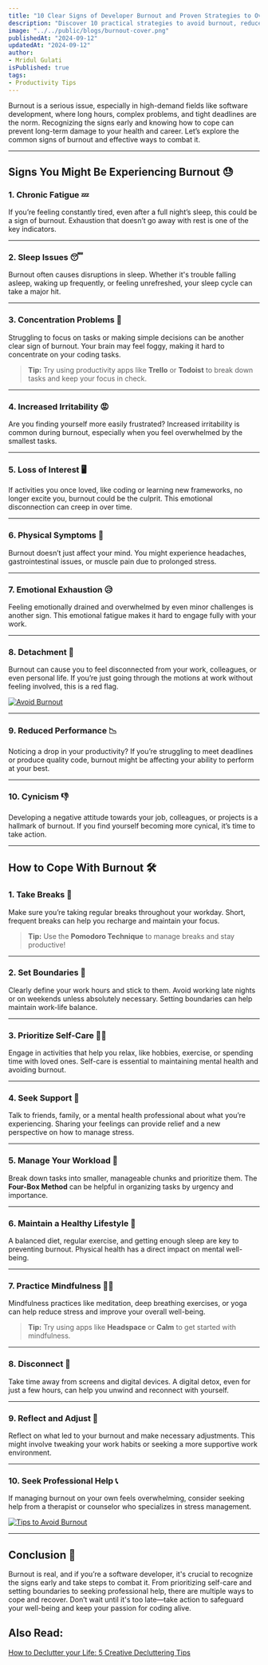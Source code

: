 ```yaml
---
title: "10 Clear Signs of Developer Burnout and Proven Strategies to Overcome It"
description: "Discover 10 practical strategies to avoid burnout, reduce stress, and supercharge your productivity."
image: "../../public/blogs/burnout-cover.png"
publishedAt: "2024-09-12"
updatedAt: "2024-09-12"
author: 
- Mridul Gulati
isPublished: true
tags: 
- Productivity Tips
---
```


Burnout is a serious issue, especially in high-demand fields like software development, where long hours, complex problems, and tight deadlines are the norm. Recognizing the signs early and knowing how to cope can prevent long-term damage to your health and career. Let’s explore the common signs of burnout and effective ways to combat it.

---

## Signs You Might Be Experiencing Burnout 😓

### 1. Chronic Fatigue 💤
If you’re feeling constantly tired, even after a full night’s sleep, this could be a sign of burnout. Exhaustion that doesn’t go away with rest is one of the key indicators.

---

### 2. Sleep Issues 😴
Burnout often causes disruptions in sleep. Whether it's trouble falling asleep, waking up frequently, or feeling unrefreshed, your sleep cycle can take a major hit.

<AmazonProductCard
  title="White Noise Machine"
  affiliateLink="https://amzn.to/3XEPAtF"
  imageUrl="https://f.media-amazon.com/images/I/61XYX1tzoTL._SX679_.jpg"
/>

---

### 3. Concentration Problems 💭
Struggling to focus on tasks or making simple decisions can be another clear sign of burnout. Your brain may feel foggy, making it hard to concentrate on your coding tasks.

> **Tip:** Try using productivity apps like **Trello** or **Todoist** to break down tasks and keep your focus in check.

---

### 4. Increased Irritability 😡
Are you finding yourself more easily frustrated? Increased irritability is common during burnout, especially when you feel overwhelmed by the smallest tasks.

---

### 5. Loss of Interest 🖥️
If activities you once loved, like coding or learning new frameworks, no longer excite you, burnout could be the culprit. This emotional disconnection can creep in over time.

---

### 6. Physical Symptoms 🤒
Burnout doesn’t just affect your mind. You might experience headaches, gastrointestinal issues, or muscle pain due to prolonged stress.

<AmazonProductCard
  title="Standing Adjustable Desk"
  affiliateLink="https://amzn.to/4eki01s"
  imageUrl="https://f.media-amazon.com/images/I/91hDvtQ1uEL._SX679_.jpg"
/>

---

### 7. Emotional Exhaustion 😥
Feeling emotionally drained and overwhelmed by even minor challenges is another sign. This emotional fatigue makes it hard to engage fully with your work.

---

### 8. Detachment 🤖
Burnout can cause you to feel disconnected from your work, colleagues, or even personal life. If you’re just going through the motions at work without feeling involved, this is a red flag.

[![Avoid Burnout](https://img.youtube.com/vi/smjGAcyqDnk/0.jpg)](https://www.youtube.com/watch?v=smjGAcyqDnk)

---

### 9. Reduced Performance 📉
Noticing a drop in your productivity? If you’re struggling to meet deadlines or produce quality code, burnout might be affecting your ability to perform at your best.

---

### 10. Cynicism 👎
Developing a negative attitude towards your job, colleagues, or projects is a hallmark of burnout. If you find yourself becoming more cynical, it’s time to take action.

---

## How to Cope With Burnout 🛠️

### 1. Take Breaks 🛑
Make sure you’re taking regular breaks throughout your workday. Short, frequent breaks can help you recharge and maintain your focus. 

> **Tip:** Use the **Pomodoro Technique** to manage breaks and stay productive!

---

### 2. Set Boundaries 🚪
Clearly define your work hours and stick to them. Avoid working late nights or on weekends unless absolutely necessary. Setting boundaries can help maintain work-life balance.

---

### 3. Prioritize Self-Care 💆‍♂️
Engage in activities that help you relax, like hobbies, exercise, or spending time with loved ones. Self-care is essential to maintaining mental health and avoiding burnout.

---

### 4. Seek Support 💬
Talk to friends, family, or a mental health professional about what you’re experiencing. Sharing your feelings can provide relief and a new perspective on how to manage stress.

---

### 5. Manage Your Workload 📅
Break down tasks into smaller, manageable chunks and prioritize them. The **Four-Box Method** can be helpful in organizing tasks by urgency and importance.

---

### 6. Maintain a Healthy Lifestyle 🥗
A balanced diet, regular exercise, and getting enough sleep are key to preventing burnout. Physical health has a direct impact on mental well-being.

<AmazonProductCard
  title="Yoga Mat For Men and Women"
  affiliateLink="https://amzn.to/3TkJmMT"
  imageUrl="https://f.media-amazon.com/images/I/817n+-aD8uL._SX679_.jpg"
/>

---

### 7. Practice Mindfulness 🧘‍♀️
Mindfulness practices like meditation, deep breathing exercises, or yoga can help reduce stress and improve your overall well-being.

> **Tip:** Try using apps like **Headspace** or **Calm** to get started with mindfulness.

---

### 8. Disconnect 🔌
Take time away from screens and digital devices. A digital detox, even for just a few hours, can help you unwind and reconnect with yourself.

---

### 9. Reflect and Adjust 🔄
Reflect on what led to your burnout and make necessary adjustments. This might involve tweaking your work habits or seeking a more supportive work environment.

---

### 10. Seek Professional Help 📞
If managing burnout on your own feels overwhelming, consider seeking help from a therapist or counselor who specializes in stress management.


[![Tips to Avoid Burnout](https://img.youtube.com/vi/ibJAjemBq48/0.jpg)](https://www.youtube.com/watch?v=ibJAjemBq48)

---

## Conclusion 🏁

Burnout is real, and if you’re a software developer, it's crucial to recognize the signs early and take steps to combat it. From prioritizing self-care and setting boundaries to seeking professional help, there are multiple ways to cope and recover. Don’t wait until it's too late—take action to safeguard your well-being and keep your passion for coding alive.

## Also Read:

[How to Declutter your Life: 5 Creative Decluttering Tips](https://onlinekhabri.com/blog/five-proven-ways-to-declutter-your-digital-life-and-boost-productivity)
